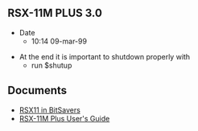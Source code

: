 == RSX-11M PLUS 3.0 ==

* Date
** 10:14 09-mar-99

* At the end it is important to shutdown properly with
** run $shutup

== Documents ==

* [http://www.bitsavers.org/pdf/dec/pdp11/rsx11/ RSX11 in BitSavers]
* [http://www.bitsavers.org/pdf/dec/pdp11/rsx11/RSX11Mplus_V3.0_Jul85/AA-L669A-TC_RSX-11M-PLUS_V2.1_RMS-11_Users_Guide_Apr83.pdf RSX-11M Plus User's Guide]
